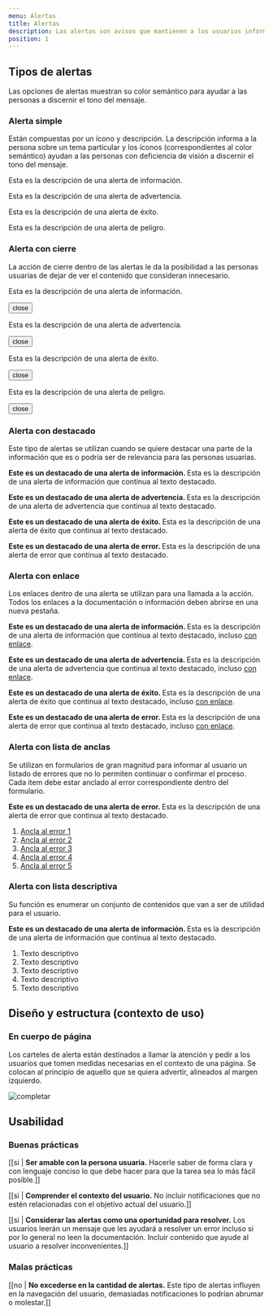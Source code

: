 ```yaml
---
menu: Alertas
title: Alertas
description: Las alertas son avisos que mantienen a los usuarios informados sobre el estado del sistema y pueden requerir o no que realicen una acción.
position: 1
---
```


## Tipos de alertas

Las opciones de alertas muestran su color semántico para ayudar a las personas a discernir el tono del mensaje.

### Alerta simple

Están compuestas por un ícono y descripción. La descripción informa a la persona sobre un tema particular y los íconos (correspondientes al color semántico) ayudan a las personas con deficiencia de visión a discernir el tono del mensaje.

<div className="mt-4 pt-2">
  <div className="alert alert-info" role="alert">
    <p>Esta es la descripción de una alerta de información.</p>
  </div>
  <div className="alert alert-primary" role="alert">
    <p>Esta es la descripción de una alerta de advertencia.</p>
  </div>
  <div className="alert alert-success" role="alert">
    <p>Esta es la descripción de una alerta de éxito.</p>
  </div>
  <div className="alert alert-danger" role="alert">
    <p>Esta es la descripción de una alerta de peligro.</p>
  </div>
</div>

### Alerta con cierre

La acción de cierre dentro de las alertas le da la posibilidad a las personas usuarias de dejar de ver el contenido que consideran innecesario.

<div className="mt-4 pt-2">
  <div className="alert alert-info alert-dismissible show fade" role="alert">
    <p>Esta es la descripción de una alerta de información.</p>
    <button type="button" className="close" data-dismiss="alert" aria-label="Close">
      <span className="material-icons-round">close</span>
    </button>
  </div>
  <div className="alert alert-primary alert-dismissible show fade" role="alert">
    <p>Esta es la descripción de una alerta de advertencia.</p>
    <button type="button" className="close" data-dismiss="alert" aria-label="Close">
      <span className="material-icons-round">close</span>
    </button>
  </div>
  <div className="alert alert-success alert-dismissible show fade" role="alert">
    <p>Esta es la descripción de una alerta de éxito.</p>
    <button type="button" className="close" data-dismiss="alert" aria-label="Close">
      <span className="material-icons-round">close</span>
    </button>
  </div>
  <div className="alert alert-danger alert-dismissible show fade" role="alert">
    <p>Esta es la descripción de una alerta de peligro.</p>
    <button type="button" className="close" data-dismiss="alert" aria-label="Close">
      <span className="material-icons-round">close</span>
    </button>
  </div>
</div>

### Alerta con destacado

Este tipo de alertas se utilizan cuando se quiere destacar una parte de la información que es o podría ser de relevancia para las personas usuarias.

<div className="mt-4 pt-2">
  <div className="alert alert-info" role="alert">
    <p>
      <strong>Este es un destacado de una alerta de información. </strong>
      Esta es la descripción de una alerta de información que continua al texto
      destacado.
    </p>
  </div>
  <div className="alert alert-primary" role="alert">
    <p>
      <strong>Este es un destacado de una alerta de advertencia. </strong>
      Esta es la descripción de una alerta de advertencia que continua al texto
      destacado.
    </p>
  </div>
  <div className="alert alert-success" role="alert">
    <p>
      <strong>Este es un destacado de una alerta de éxito. </strong>
      Esta es la descripción de una alerta de éxito que continua al texto
      destacado.
    </p>
  </div>
  <div className="alert alert-danger" role="alert">
    <p>
      <strong>Este es un destacado de una alerta de error. </strong>
      Esta es la descripción de una alerta de error que continua al texto
      destacado.
    </p>
  </div>
</div>

### Alerta con enlace

Los enlaces dentro de una alerta se utilizan para una llamada a la acción. Todos los enlaces a la documentación o información deben abrirse en una nueva pestaña.

<div className="mt-4 pt-2">
  <div className="alert alert-info" role="alert">
    <p>
      <strong>Este es un destacado de una alerta de información. </strong>
      Esta es la descripción de una alerta de información que continua al texto
      destacado, incluso <a href="#">con enlace</a>.
    </p>
  </div>
  <div className="alert alert-primary" role="alert">
    <p>
      <strong>Este es un destacado de una alerta de advertencia. </strong>
      Esta es la descripción de una alerta de advertencia que continua al texto
      destacado, incluso <a href="#">con enlace</a>.
    </p>
  </div>
  <div className="alert alert-success" role="alert">
    <p>
      <strong>Este es un destacado de una alerta de éxito. </strong>
      Esta es la descripción de una alerta de éxito que continua al texto
      destacado, incluso <a href="#">con enlace</a>.
    </p>
  </div>
  <div className="alert alert-danger" role="alert">
    <p>
      <strong>Este es un destacado de una alerta de error. </strong>
      Esta es la descripción de una alerta de error que continua al texto
      destacado, incluso <a href="#">con enlace</a>.
    </p>
  </div>
</div>

### Alerta con lista de anclas

Se utilizan en formularios de gran magnitud para informar al usuario un listado de errores que no lo permiten continuar o confirmar el proceso. Cada item debe estar anclado al error correspondiente dentro del formulario.

<div className="mt-4 pt-2">
  <div className="alert alert-danger fade show" role="alert">
    <p>
      <strong>Este es un destacado de una alerta de error. </strong>
      Esta es la descripción de una alerta de error que continua al texto
      destacado.
    </p>
    <ol className="list-links">
      <li><a href="#">Ancla al error 1</a></li>
      <li><a href="#">Ancla al error 2</a></li>
      <li><a href="#">Ancla al error 3</a></li>
      <li><a href="#">Ancla al error 4</a></li>
      <li><a href="#">Ancla al error 5</a></li>
    </ol>
  </div>
</div>

### Alerta con lista descriptiva

Su función es enumerar un conjunto de contenidos que van a ser de utilidad para el usuario.

<div className="mt-4 pt-2">
  <div className="alert alert-info fade show" role="alert">
    <p>
      <strong>Este es un destacado de una alerta de información. </strong>
      Esta es la descripción de una alerta de información que continua al texto
      destacado.
    </p>
    <ol>
      <li><span>Texto descriptivo</span></li>
      <li><span>Texto descriptivo</span></li>
      <li><span>Texto descriptivo</span></li>
      <li><span>Texto descriptivo</span></li>
      <li><span>Texto descriptivo</span></li>
    </ol>
  </div>
</div>

## Diseño y estructura (contexto de uso)

### En cuerpo de página

Los carteles de alerta están destinados a llamar la atención y pedir a los usuarios que tomen medidas necesarias en el contexto de una página. Se colocan al principio de aquello que se quiera advertir, alineados al margen izquierdo.

![completar](/componentes/alerta/diseño_estructura.svg)

## Usabilidad

### Buenas prácticas

[[si | **Ser amable con la persona usuaria.** Hacerle saber de forma clara y con lenguaje conciso lo que debe hacer para que la tarea sea lo más fácil posible.]]

[[si | **Comprender el contexto del usuario.** No incluir notificaciones que no estén relacionadas con el objetivo actual del usuario.]]

[[si | **Considerar las alertas como una oportunidad para resolver.** Los usuarios leerán un mensaje que les ayudará a resolver un error incluso si por lo general no leen la documentación. Incluir contenido que ayude al usuario a resolver inconvenientes.]]

### Malas prácticas

[[no | **No excederse en la cantidad de alertas.** Este tipo de alertas influyen en la navegación del usuario, demasiadas notificaciones lo podrían abrumar o molestar.]]